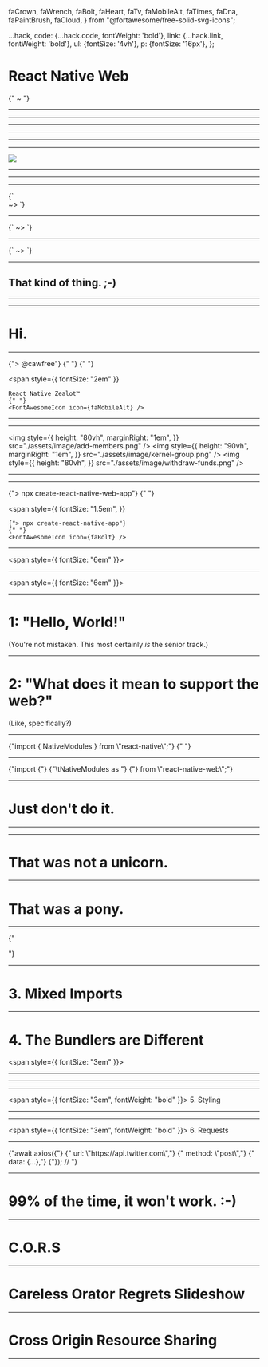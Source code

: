 
  faCrown,
  faWrench,
  faBolt,
  faHeart,
  faTv,
  faMobileAlt,
  faTimes,
  faDna,
  faPaintBrush,
  faCloud,
} from "@fortawesome/free-solid-svg-icons";


  ...hack,
  code: {...hack.code, fontWeight: 'bold'},
  link: {...hack.link, fontWeight: 'bold'},
  ul: {fontSize: '4vh'},
  p: {fontSize: '16px'},
};

<Head>
  <title>React Global Summit - React Native Web (Senior Track)</title>
</Head>

<Layout>

# React Native Web 

<div style={{ fontSize: "8vh" }}>
  <FontAwesomeIcon icon={faMobileAlt} />
  {"  ~  "}
  <FontAwesomeIcon icon={faTv} />
</div>

</Layout>

---

<Layout>
  <Lottie
    options={{
      loop: true,
      autoplay: true,
      animationData: require("./assets/lottie/react-logo.json"),
      rendererSettings: {
        preserveAspectRatio: "xMidYMid slice",
      },
    }}
    width="30vw"
    height="30vw"
  />
</Layout>

---

<Layout>
  <Lottie
    options={{
      loop: true,
      autoplay: true,
      animationData: require("./assets/lottie/dragon.json"),
      rendererSettings: {
        preserveAspectRatio: "xMidYMid slice",
      },
    }}
    width="50vw"
    height="50vw"
  />
</Layout>

---

<Layout>
  <Lottie
    options={{
      loop: true,
      autoplay: true,
      animationData: require("./assets/lottie/tetris.json"),
      rendererSettings: {
        preserveAspectRatio: "xMidYMid slice",
      },
    }}
    width="50vw"
    height="50vw"
  />
</Layout>

---

<Layout>
  <Lottie
    options={{
      loop: true,
      autoplay: true,
      animationData: require("./assets/lottie/octocat.json"),
      rendererSettings: {
        preserveAspectRatio: "xMidYMid slice",
      },
    }}
    width="50vw"
    height="50vw"
  />
</Layout>

---

<Layout>
  <Lottie
    options={{
      loop: true,
      autoplay: true,
      animationData: require("./assets/lottie/react-logo.json"),
      rendererSettings: {
        preserveAspectRatio: "xMidYMid slice",
      },
    }}
    width="30vw"
    height="30vw"
  />
</Layout>

---

<Layout>
  <img
    style={{
      width: "100vw",
    }}
    src="./assets/image/ink.svg"
  />
</Layout>

---

<Layout>
  <CodeSurfer
    code={quine}
    lang="javascript"
    showNumbers={false}
    dark={false}
  />
</Layout>

---

<Layout>
  <Lottie
    options={{
      loop: true,
      autoplay: true,
      animationData: require("./assets/lottie/react-logo.json"),
      rendererSettings: {
        preserveAspectRatio: "xMidYMid slice",
      },
    }}
    width="30vw"
    height="30vw"
  />
</Layout>

---

<Layout>
  <span style={{ fontSize: "2em" }}>
    {`<div /> ~> <View />`}
  </span>
</Layout>

---

<Layout>
  <span style={{ fontSize: "2em" }}>
    {`<span /> ~> <Text />`}
  </span>
</Layout>

---

<Layout>
  <span style={{ fontSize: "2em" }}>
    {`<img /> ~> <Image />`}
  </span>
</Layout>

---

## That kind of thing. ;-)

---

---

# Hi.

---

<div
  style={{
    display: "flex",
    flexDirection: "column",
    alignItems: "center",
  }}
>
  <span
    style={{
      fontSize: "3em",
    }}
  >
    {"> @cawfree"}
    {" "}
    <FontAwesomeIcon icon={faTwitter} />
    {" "}
    <FontAwesomeIcon icon={faGithub} />
  </span>
  
  <span
    style={{
      fontSize: "2em"
    }}
  >
    React Native Zealot™
    {" "}
    <FontAwesomeIcon icon={faMobileAlt} />
  </span>
</div>

---

<Layout>
  <Lottie
    options={{
      loop: true,
      autoplay: true,
      animationData: require("./assets/lottie/phd.json"),
      rendererSettings: {
        preserveAspectRatio: "xMidYMid slice",
      },
    }}
    width="30vw"
    height="30vw"
  />
</Layout>

---

<img
  style={{
    height: "80vh",
    marginRight: "1em",
  }}
  src="./assets/image/add-members.png"
/>
<img
  style={{
    height: "90vh",
    marginRight: "1em",
  }}
  src="./assets/image/kernel-group.png"
/>
<img
  style={{
    height: "80vh",
  }}
  src="./assets/image/withdraw-funds.png"
/>

---

<Layout>
  <Lottie
    options={{
      loop: true,
      autoplay: true,
      animationData: require("./assets/lottie/empty.json"),
      rendererSettings: {
        preserveAspectRatio: "xMidYMid slice",
      },
    }}
    width="30vw"
    height="30vw"
  />
</Layout>

---

<div
  style={{
    display: "flex",
    flexDirection: "column",
  }}
>
  <span
    style={{
      fontSize: "1.5em",
    }}
  >
    {"> npx create-react-native-web-app"}
    {" "}
    <FontAwesomeIcon icon={faWrench} />
  </span>

  <span
    style={{
      fontSize: "1.5em",
    }}
  >
    {"> npx create-react-native-app"}
    {" "}
    <FontAwesomeIcon icon={faBolt} />
  </span>
</div>

---

<span style={{ fontSize: "6em" }}>
  <FontAwesomeIcon icon={faWrench} />
</span>

---

<span style={{ fontSize: "6em" }}>
  <FontAwesomeIcon icon={faBolt} />
</span>

---

# 1: "Hello, World!"
(You're not mistaken. This most certainly _is_ the senior track.)

---

# 2: "What does it mean to support the web?"
(Like, specifically?)

---

<div
  style={{
    display: "flex",
    flexDirection: "column",
  }}
>
  <span
    style={{
      fontSize: "1.0em",
    }}
  >
    {"import { NativeModules } from \"react-native\";"}
    {" "}
    <FontAwesomeIcon icon={faWrench} />
  </span>
</div>

---

<div
  style={{
    display: "flex",
    flexDirection: "column",
  }}
>
  <span
    style={{
      fontSize: "2.0em",
    }}
  >
    {"import {"}
  </span>
  <span
    style={{
      fontSize: "2.0em",
      paddingLeft: "2.0em",
    }}
  >
    {"\tNativeModules as "}
    <FontAwesomeIcon icon={faTimes} />
  </span>
  <span
    style={{
      fontSize: "2.0em",
    }}
  >
    {"} from \"react-native-web\";"}
  </span>
</div>

---

# Just don't do it.

---

<Layout>
  <Lottie
    options={{
      loop: true,
      autoplay: true,
      animationData: require("./assets/lottie/unicorn.json"),
      rendererSettings: {
        preserveAspectRatio: "xMidYMid slice",
      },
    }}
    width="30vw"
    height="30vw"
  />
</Layout>

---

# That was not a unicorn.

---

# That was a pony. 

---

<div
  style={{
    display: "flex",
    flexDirection: "column",
  }}
>
  <span
    style={{
      fontSize: "3.0em",
    }}
  >
    {"<div><p></p></div>"}
  </span>
</div>

---

# 3. Mixed Imports

---

# 4. The Bundlers are Different 

<span style={{ fontSize: "3em" }}>
  <FontAwesomeIcon icon={faDna} />
</span>

---

<Layout>
  <Lottie
    options={{
      loop: true,
      autoplay: true,
      animationData: require("./assets/lottie/burger.json"),
      rendererSettings: {
        preserveAspectRatio: "xMidYMid slice",
      },
    }}
    width="50vw"
    height="50vw"
  />
</Layout>

---

<div
  style={{
    display: "flex",
    flexDirection: "column",
  }}
>
  <span
    style={{ fontSize: "1.5em" }}
    children={"\"main\": \"dist\","}
  />
  <span
    style={{ fontSize: "1.5em" }}
    children={"\"scripts\": {\n"}
  />
  <span
    style={{ paddingLeft: "1.5em", fontSize: "1.5em" }}
    children={"..."}
  />
  <span
    style={{ paddingLeft: "1.5em", fontSize: "1.5em" }}
    children={"\"build\": \"babel src --out-dir dist\","}
  />
  <span
    style={{ paddingLeft: "1.5em", fontSize: "1.5em" }}
    children={"..."}
  />
  <span
    style={{ fontSize: "1.5em" }}
    children={"}"}
  />
</div>



---

<span style={{ fontSize: "3em", fontWeight: "bold" }}>
  5. Styling <FontAwesomeIcon icon={faPaintBrush} />
</span>

---

<Layout>
  <CodeSurfer
    code={aphrodite}
    lang="javascript"
    showNumbers={false}
    dark={false}
    steps={[
      {},
      { range: [3, 3], notes: "Looks familiar?" },
      { range: [5, 11], notes: "The StyleSheet export is basically identical." },
      { range: [13, 15], notes: "Use className instead of style instead." },
      {},
    ]}
  />
</Layout>

---

<span style={{ fontSize: "3em", fontWeight: "bold" }}>
  6. Requests <FontAwesomeIcon icon={faCloud} />
</span>

---

<div
  style={{
    display: "flex",
    flexDirection: "column",
  }}
>
  <span
    style={{
      fontSize: "2.0em",
    }}
  >
    {"await axios({"}
  </span>
  <span
    style={{
      fontSize: "2.0em",
      paddingLeft: "2.0em",
    }}
  >
    {" url: \"https://api.twitter.com\","}
  </span>
  <span
    style={{
      fontSize: "2.0em",
      paddingLeft: "2.0em",
    }}
  >
    {" method: \"post\","}
  </span>
  <span
    style={{
      fontSize: "2.0em",
      paddingLeft: "2.0em",
    }}
  >
    {" data: {...},"}
  </span>
  <span
    style={{
      fontSize: "2.0em",
    }}
  >
    {"}); // "}
    <FontAwesomeIcon icon={faHeart} />
  </span>
</div>

---

# 99% of the time, it won't work. :-)

---

# C.O.R.S

---

# Careless Orator Regrets Slideshow

---

# Cross Origin Resource Sharing

---

